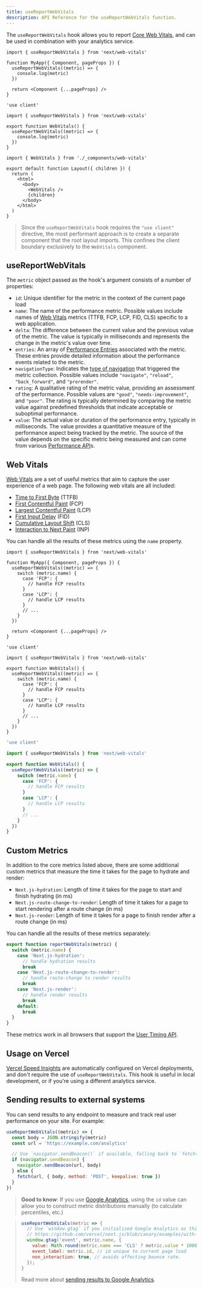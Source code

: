 ```yaml
---
title: useReportWebVitals
description: API Reference for the useReportWebVitals function.
---
```


The `useReportWebVitals` hook allows you to report [Core Web Vitals](https://web.dev/vitals/), and can be used in combination with your analytics service.

<PagesOnly>

```tsx filename="pages/_app.js"
import { useReportWebVitals } from 'next/web-vitals'

function MyApp({ Component, pageProps }) {
  useReportWebVitals((metric) => {
    console.log(metric)
  })

  return <Component {...pageProps} />
}
```

</PagesOnly>

<AppOnly>

```tsx filename="app/_components/web-vitals.js"
'use client'

import { useReportWebVitals } from 'next/web-vitals'

export function WebVitals() {
  useReportWebVitals((metric) => {
    console.log(metric)
  })
}
```

```tsx filename="app/layout.js"
import { WebVitals } from './_components/web-vitals'

export default function Layout({ children }) {
  return (
    <html>
      <body>
        <WebVitals />
        {children}
      </body>
    </html>
  )
}
```

> Since the `useReportWebVitals` hook requires the `"use client"` directive, the most performant approach is to create a separate component that the root layout imports. This confines the client boundary exclusively to the `WebVitals` component.

</AppOnly>

## useReportWebVitals

The `metric` object passed as the hook's argument consists of a number of properties:

- `id`: Unique identifier for the metric in the context of the current page load
- `name`: The name of the performance metric. Possible values include names of [Web Vitals](#web-vitals) metrics (TTFB, FCP, LCP, FID, CLS) specific to a web application.
- `delta`: The difference between the current value and the previous value of the metric. The value is typically in milliseconds and represents the change in the metric's value over time.
- `entries`: An array of [Performance Entries](https://developer.mozilla.org/en-US/docs/Web/API/PerformanceEntry) associated with the metric. These entries provide detailed information about the performance events related to the metric.
- `navigationType`: Indicates the [type of navigation](https://developer.mozilla.org/en-US/docs/Web/API/PerformanceNavigationTiming/type) that triggered the metric collection. Possible values include `"navigate"`, `"reload"`, `"back_forward"`, and `"prerender"`.
- `rating`: A qualitative rating of the metric value, providing an assessment of the performance. Possible values are `"good"`, `"needs-improvement"`, and `"poor"`. The rating is typically determined by comparing the metric value against predefined thresholds that indicate acceptable or suboptimal performance.
- `value`: The actual value or duration of the performance entry, typically in milliseconds. The value provides a quantitative measure of the performance aspect being tracked by the metric. The source of the value depends on the specific metric being measured and can come from various [Performance API](https://developer.mozilla.org/en-US/docs/Web/API/Performance_API)s.

## Web Vitals

[Web Vitals](https://web.dev/vitals/) are a set of useful metrics that aim to capture the user
experience of a web page. The following web vitals are all included:

- [Time to First Byte](https://developer.mozilla.org/en-US/docs/Glossary/Time_to_first_byte) (TTFB)
- [First Contentful Paint](https://developer.mozilla.org/en-US/docs/Glossary/First_contentful_paint) (FCP)
- [Largest Contentful Paint](https://web.dev/lcp/) (LCP)
- [First Input Delay](https://web.dev/fid/) (FID)
- [Cumulative Layout Shift](https://web.dev/cls/) (CLS)
- [Interaction to Next Paint](https://web.dev/inp/) (INP)

You can handle all the results of these metrics using the `name` property.

<PagesOnly>

```tsx filename="pages/_app.js"
import { useReportWebVitals } from 'next/web-vitals'

function MyApp({ Component, pageProps }) {
  useReportWebVitals((metric) => {
    switch (metric.name) {
      case 'FCP': {
        // handle FCP results
      }
      case 'LCP': {
        // handle LCP results
      }
      // ...
    }
  })

  return <Component {...pageProps} />
}
```

</PagesOnly>

<AppOnly>

```tsx filename="app/components/web-vitals.tsx" switcher
'use client'

import { useReportWebVitals } from 'next/web-vitals'

export function WebVitals() {
  useReportWebVitals((metric) => {
    switch (metric.name) {
      case 'FCP': {
        // handle FCP results
      }
      case 'LCP': {
        // handle LCP results
      }
      // ...
    }
  })
}
```

```jsx filename="app/components/web-vitals.js" switcher
'use client'

import { useReportWebVitals } from 'next/web-vitals'

export function WebVitals() {
  useReportWebVitals((metric) => {
    switch (metric.name) {
      case 'FCP': {
        // handle FCP results
      }
      case 'LCP': {
        // handle LCP results
      }
      // ...
    }
  })
}
```

</AppOnly>

<PagesOnly>

## Custom Metrics

In addition to the core metrics listed above, there are some additional custom metrics that
measure the time it takes for the page to hydrate and render:

- `Next.js-hydration`: Length of time it takes for the page to start and finish hydrating (in ms)
- `Next.js-route-change-to-render`: Length of time it takes for a page to start rendering after a
  route change (in ms)
- `Next.js-render`: Length of time it takes for a page to finish render after a route change (in ms)

You can handle all the results of these metrics separately:

```js
export function reportWebVitals(metric) {
  switch (metric.name) {
    case 'Next.js-hydration':
      // handle hydration results
      break
    case 'Next.js-route-change-to-render':
      // handle route-change to render results
      break
    case 'Next.js-render':
      // handle render results
      break
    default:
      break
  }
}
```

These metrics work in all browsers that support the [User Timing API](https://caniuse.com/#feat=user-timing).

</PagesOnly>

## Usage on Vercel

[Vercel Speed Insights](https://vercel.com/docs/concepts/speed-insights) are automatically configured on Vercel deployments, and don't require the use of `useReportWebVitals`. This hook is useful in local development, or if you're using a different analytics service.

## Sending results to external systems

You can send results to any endpoint to measure and track
real user performance on your site. For example:

```js
useReportWebVitals((metric) => {
  const body = JSON.stringify(metric)
  const url = 'https://example.com/analytics'

  // Use `navigator.sendBeacon()` if available, falling back to `fetch()`.
  if (navigator.sendBeacon) {
    navigator.sendBeacon(url, body)
  } else {
    fetch(url, { body, method: 'POST', keepalive: true })
  }
})
```

> **Good to know**: If you use [Google Analytics](https://analytics.google.com/analytics/web/), using the
> `id` value can allow you to construct metric distributions manually (to calculate percentiles,
> etc.)

> ```js
> useReportWebVitals(metric => {
>   // Use `window.gtag` if you initialized Google Analytics as this example:
>   // https://github.com/vercel/next.js/blob/canary/examples/with-google-analytics/pages/_app.js
>   window.gtag('event', metric.name, {
>     value: Math.round(metric.name === 'CLS' ? metric.value * 1000 : metric.value), // values must be integers
>     event_label: metric.id, // id unique to current page load
>     non_interaction: true, // avoids affecting bounce rate.
>   });
> }
> ```
>
> Read more about [sending results to Google Analytics](https://github.com/GoogleChrome/web-vitals#send-the-results-to-google-analytics).
